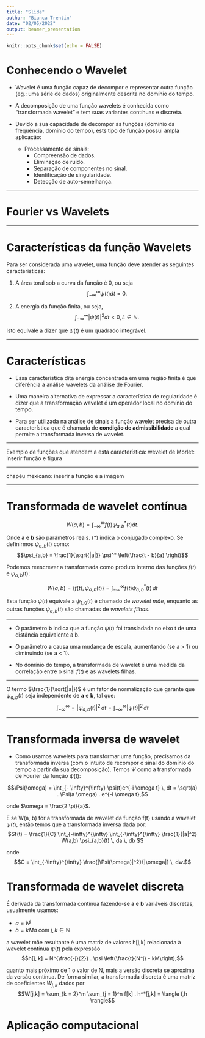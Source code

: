 ---
title: "Slide"
author: "Bianca Trentin"
date: "02/05/2022"
output: beamer_presentation
---

```{r setup, include=FALSE}
knitr::opts_chunk$set(echo = FALSE)
```

# Conhecendo o Wavelet
  
- Wavelet é uma função capaz de decompor e representar outra função (eg.: uma série de dados) originalmente descrita no domínio do tempo. 

- A decomposição de uma função wavelets é conhecida como "transformada wavelet" e tem suas variantes contínuas e discreta. 

- Devido a sua capacidade de decompor as funções (domínio da frequência, domínio do tempo), ests tipo de função possui ampla aplicação:
  - Processamento de sinais:
     * Compreensão de dados.
     * Eliminação de ruído.
     * Separação de componentes no sinal.
     * Identificação de singularidade.
     * Detecção de auto-semelhança.
     
---

# Fourier vs Wavelets

\begin{block}{}
\begin{itemize}

  \item Fourier: podemos extrair apenas informações sobre o domínio da frequência, mas não podemos saber "quando" no tempo ocorre essas frequências.
  \item Wavelets: podemos extrair informações sobre o domínio da frequência e do tempo. 
  
\end{itemize}
\end{block}

---

# Características da função Wavelets
  
Para ser considerada uma wavelet, uma função deve atender as seguintes características:
  
1. A área toral sob a curva da função é 0, ou seja $$\int_{- \infty}^{\infty} \psi(t) dt = 0.$$
  
2. A energia da função finita, ou seja, $$\int_{- \infty}^{\infty} |\psi(t)|^2 dt < 0, \, L \in \mathbb{N}.$$
  
Isto equivale a dizer que $\psi(t)$ é um quadrado integrável.

---

# Características 

* Essa característica dita energia concentrada em uma região finita é que diferência a análise wavelets da análise de Fourier.

* Uma maneira alternativa de expressar a característica de regularidade é dizer que a transformação wavelet é um operador local no domínio do tempo.

* Para ser utilizada na análise de sinais a função wavelet precisa de outra característica que é chamada de **condição de admissibilidade** a qual permite a transformada inversa de wavelet.

---

Exemplo de funções que atendem a esta característica: wevelet de Morlet: inserir função e figura

---

chapéu mexicano: inserir a função e a  imagem

---

# Transformada de wavelet contínua

$$W (a, b) = \int_{- \infty}^{\infty} f(t) \psi_{a,b}^* (t) dt.$$
  
Onde **a** e **b** são parâmetros reais. (*) indica o conjugado complexo. Se definirmos $\psi_{a,b}(t)$ como:
$$\psi_{a,b} = \frac{1}{\sqrt{|a|}} \psi^* \left(\frac{t - b}{a} \right)$$  
  
Podemos reescrever a transformada como produto interno das funções $f(t)$ e $\psi_{a,b}(t):$

$$W(a,b) = \langle f(t), \psi_{a,b}(t) \rangle = \int_{- \infty}^{\infty} f(t) \psi^*_{a,b} (t) \, dt$$
  
Esta função $\psi(t)$ equivale a $\psi_{1,0}(t)$ é chamado de *wavelet mãe*, enquanto as outras funções $\psi_{a,b}(t)$ são chamadas de *wavelets filhas*.
  
---

* O parâmetro **b** indica que a função $\psi(t)$ foi transladada no eixo t de uma distância equivalente a b. 

* O parâmetro **a** causa uma mudança de escala, aumentando (se a > 1) ou diminuindo (se a < 1).

* No domínio do tempo, a transformada de wavelet é uma medida da correlação entre o sinal $f(t)$ e as wavelets filhas.
  
---

O termo $\frac{1}{\sqrt{|a|}}$ é um fator de normalização que garante que $\psi_{a,b}(t)$ seja independente de **a** e **b**, tal que: $$ \int_{- \infty}^{\infty} = |\psi_{a,b}(t)|^2 \, dt = \int_{- \infty}^{\infty}  |\psi(t)|^2 \, dt$$

---

# Transformada inversa de wavelet

* Como usamos wavelets para transformar uma função, precisamos da transformada inversa (com o intuito de recompor o sinal do domínio do tempo a partir da sua decomposição). Temos $\Psi$ como a transformada de Fourier da função $\psi(t)$:
  
$$\Psi(\omega) = \int_{- \infty}^{\infty} \psi(t)e^{-i \omega t} \, dt = \sqrt{a} . \Psi(a \omega) . e^{-i \omega t},$$
  
onde $\omega = \frac{2 \pi}{a}$.

E se W(a, b) for a transformada de wavelet da função f(t) usando a wavelet $\psi(t)$, então temos que a transformada inversa dada por:
$$f(t) = \frac{1}{C} \int_{-\infty}^{\infty} \int_{-\infty}^{\infty} \frac{1}{|a|^2} W(a,b) \psi_{a,b}(t) \, da \, db $$  
  
onde $$C = \int_{-\infty}^{\infty} \frac{|\Psi(\omega)|^2}{|\omega|} \, dw.$$

# Transformada de wavelet discreta
  
É derivada da transformada contínua fazendo-se **a** e **b** variáveis discretas, usualmente usamos:
  
* $a = N^j$
* $b = kMa$ com $j, k \in \mathbb{N}$
  
a wavelet mãe resultante é uma matriz de valores h[j,k] relacionada à wavelet contínua $\psi(t)$  pela expressão $$h[j, k] = N^{\frac{-j}{2}} . \psi \left(\frac{t}{N^j} - kM\right),$$
  
quanto mais próximo de 1 o valor de N, mais a versão discreta se aproxima da versão contínua. De forma similar,  a transformada discreta é uma matriz de coeficientes $W_{j,k}$ dados por $$W[j,k] = \sum_{k = 2}^m \sum_{j = 1}^n f[k] . h^*[j,k] = \langle f,h \rangle$$
  
# Aplicação computacional   

  
